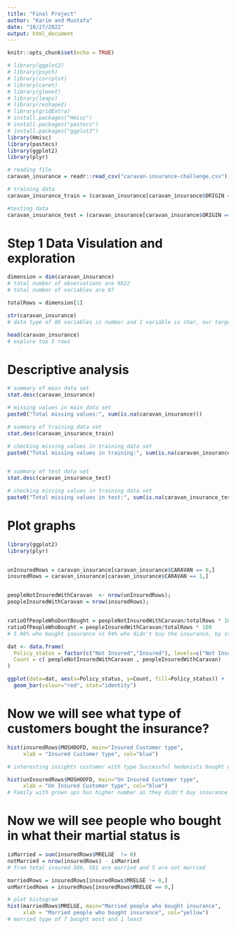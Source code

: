 ```yaml
---
title: "Final Project"
author: "Karim and Mustafa"
date: "10/27/2022"
output: html_document
---
```


```r
knitr::opts_chunk$set(echo = TRUE)
```


```r
# library(ggplot2)
# library(psych)
# library(corrplot)
# library(caret)
# library(glmnet)
# library(leaps)
# library(reshape2)
# library(gridExtra)
# install.packages("Hmisc")
# install.packages("pastecs")
# install.packages("ggplot2")
library(Hmisc)
library(pastecs)
library(ggplot2)
library(plyr)
```


```r
# reading file
caravan_insurance = readr::read_csv("caravan-insurance-challenge.csv")

# training data
caravan_insurance_train = (caravan_insurance[caravan_insurance$ORIGIN == "train",])

#testing data
caravan_insurance_test = (caravan_insurance[caravan_insurance$ORIGIN == "test",])
```

# Step 1 Data Visulation and exploration

```r
dimension = dim(caravan_insurance)
# total number of observations are 9822
# total number of variables are 87 

totalRows = dimension[1]

str(caravan_insurance)
# data type of 86 variables is number and 1 variable is char, our target variable is number of policies bought remaining variables are categorical numeric.

head(caravan_insurance)
# explore top 5 rows
```

# Descriptive analysis
```r
# summary of main data set
stat.desc(caravan_insurance)

# missing values in main data set
paste0("Total missing values:", sum(is.na(caravan_insurance)))

# summary of training data set
stat.desc(caravan_insurance_train)

# checking missing values in training data set
paste0("Total missing values in training:", sum(is.na(caravan_insurance_train)))


# summary of test data set
stat.desc(caravan_insurance_test)

# checking missing values in training data set
paste0("Total missing values in test:", sum(is.na(caravan_insurance_test)))

```


# Plot graphs
```r
library(ggplot2)
library(plyr)


unInsuredRows = caravan_insurance[caravan_insurance$CARAVAN == 0,]
insuredRows = caravan_insurance[caravan_insurance$CARAVAN == 1,]


peopleNotInsuredWithCaravan  <- nrow(unInsuredRows);
peopleInsuredWithCaravan = nrow(insuredRows);


ratioOfPeopleWhoDontBought = peopleNotInsuredWithCaravan/totalRows * 100
ratioOfPeopleWhoBought = peopleInsuredWithCaravan/totalRows * 100
# 5.96% who bought insurance vs 94% who didn't buy the insurance, by statistics it looks like company is in loss people are not interested in buying they have to something to improve.

dat <- data.frame(
  Policy_status = factor(c("Not Insured","Insured"), levels=c("Not Insured","Insured")),
  Count = c( peopleNotInsuredWithCaravan , peopleInsuredWithCaravan)
)

ggplot(data=dat, aes(x=Policy_status, y=Count, fill=Policy_status)) +
  geom_bar(colour="red", stat="identity")

```

# Now we will see what type of customers bought the insurance?

```r
hist(insuredRows$MOSHOOFD, main="Insured Customer type",
     xlab = "Insured Customer type", col="blue")

# interesting insights customer with type Successful hedonists bought more policy as compare to an others, also customer with Average Family didn't buy any insurance. so company has to offer more benefits to average familes so they can buy it

hist(unInsuredRows$MOSHOOFD, main="Un Insured Customer type",
     xlab = "Un Insured Customer type", col="blue")
# Family with grown ups has higher number as they didn't buy insurance at all. it might be possible they have children and other expensive so they can't afford it?
```

# Now we will see people who bought in what their martial status is
```r
isMarried = sum(insuredRows$MRELGE  != 0)
notMarried = nrow(insuredRows) - isMarried
# from total insured 586, 581 are married and 5 are not married

marriedRows = insuredRows[insuredRows$MRELGE != 0,]
unMarriedRows = insuredRows[insuredRows$MRELGE == 0,]

# plot histogram
hist(marriedRows$MRELGE, main="Married people who bought insurance",
     xlab = "Married people who bought insurance", col="yellow")
# married type of 7 bought most and 1 least


```



